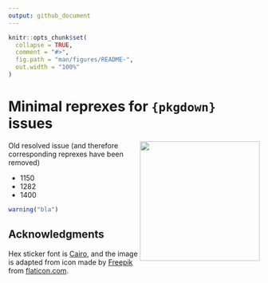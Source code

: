 ```yaml
---
output: github_document
---
```


```r
knitr::opts_chunk$set(
  collapse = TRUE,
  comment = "#>",
  fig.path = "man/figures/README-",
  out.width = "100%"
)
```

# Minimal reprexes for `{pkgdown}` issues 

<img src="man/figures/logo.png" align="right" width="240" />

Old resolved issue (and therefore corresponding reprexes have been removed)

- 1150
- 1282
- 1400

```r
warning("bla")
```

## Acknowledgments

Hex sticker font is [Cairo](https://fonts.google.com/specimen/Cairo), and the image is adapted from icon made by [Freepik](https://www.freepik.com) from
[flaticon.com](https://www.flaticon.com/free-icon/sieve_4670917).
